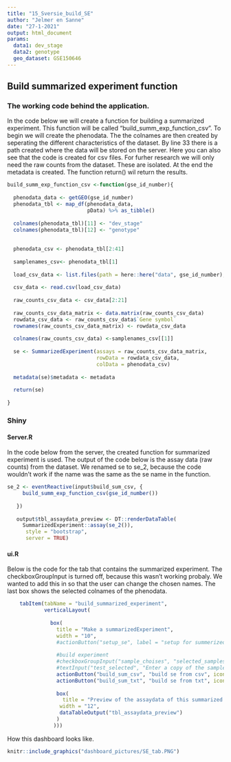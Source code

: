 ```yaml
---
title: "15_Sversie_build_SE"
author: "Jelmer en Sanne"
date: "27-1-2021"
output: html_document
params:
  data1: dev_stage
  data2: genotype
  geo_dataset: GSE150646
---
```





## Build summarized experiment function
### The working code behind the application. 

In the code below we will create a function for building a summarized experiment. This function will be called "build_summ_exp_function_csv". To begin we will create the phenodata. The the colnames are then created by seperating the different characteristics of the dataset. By line 33 there is a path created where the data will be stored on the server. Here you can also see that the code is created for csv files. For furher research we will only need the raw counts from the dataset. These are isolated. At the end the metadata is created. The function return() wil return the results. 


```r
build_summ_exp_function_csv <-function(gse_id_number){
  
  phenodata_data <- getGEO(gse_id_number) 
  phenodata_tbl <- map_df(phenodata_data,
                          pData) %>% as_tibble()
  
  colnames(phenodata_tbl)[11] <- "dev_stage"
  colnames(phenodata_tbl)[12] <- "genotype"
  
  
  phenodata_csv <- phenodata_tbl[2:41]
  
  samplenames_csv<- phenodata_tbl[1]
  
  load_csv_data <- list.files(path = here::here("data", gse_id_number), full.names = TRUE, pattern = ".csv")
  
  csv_data <- read.csv(load_csv_data)
  
  raw_counts_csv_data <- csv_data[2:21]
  
  raw_counts_csv_data_matrix <- data.matrix(raw_counts_csv_data)
  rowdata_csv_data <- raw_counts_csv_data$`Gene symbol`
  rownames(raw_counts_csv_data_matrix) <- rowdata_csv_data
  
  colnames(raw_counts_csv_data) <-samplenames_csv[[1]]
  
  se <- SummarizedExperiment(assays = raw_counts_csv_data_matrix,
                             rowData = rowdata_csv_data,
                             colData = phenodata_csv)
  
  metadata(se)$metadata <- metadata 
  
  return(se)
  
}
```

### Shiny
#### Server.R 

In the code below from the server, the created function for summarized experiment is used. The output of the code below is the assay data (raw counts) from the dataset. We renamed se to se_2, because the code wouldn't work if the name was the same as the se name in the function. 
```r
se_2 <- eventReactive(input$build_sum_csv, {
     build_summ_exp_function_csv(gse_id_number())
      
   })
  
   output$tbl_assaydata_preview <- DT::renderDataTable(
     SummarizedExperiment::assay(se_2()),
      style = "bootstrap",
      server = TRUE)
``` 


#### ui.R

Below is the code for the tab that contains the summarized experiment. The checkboxGroupInput is turned off, because this wasn't working probaly. We wanted to add this in so that the user can change the chosen names. 
The last box shows the selected colnames of the phenodata. 

```r
    tabItem(tabName = "build_summarized_experiment",
            verticalLayout(   
              
              box(
                title = "Make a summarizedExperiment",
                width = "10",
                #actionButton("setup_se", label = "setup for summerizedExperiment", icon("download", lib = "font-awesome")),
                
                #build experiment
                #checkboxGroupInput("sample_choises", "selected_samples"),
                #textInput("test_selected", "Enter a copy of the sample_choises you want to test."),
                actionButton("build_sum_csv", "build se from csv", icon = icon("wrench", lib = "font-awesome")),
                actionButton("build_sum_txt", "build se from txt", icon = icon("wrench", lib = "font-awesome")),
                
                box(
                  title = "Preview of the assaydata of this summarized experiment",
                 width = "12",
                 dataTableOutput("tbl_assaydata_preview")
                )
               )))
```

How this dashboard looks like.
```r
knitr::include_graphics("dashboard_pictures/SE_tab.PNG")
```

